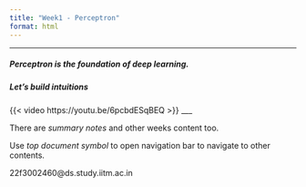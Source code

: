 ```yaml
---
title: "Week1 - Perceptron"
format: html
---
```

___

##### Perceptron is the foundation of deep learning.
##### Let's build intuitions


{{< video https://youtu.be/6pcbdESqBEQ >}}
___

There are *summary notes* and other weeks content too.

Use *top document symbol* to open navigation bar to navigate to other contents.

22f3002460@ds.study.iitm.ac.in